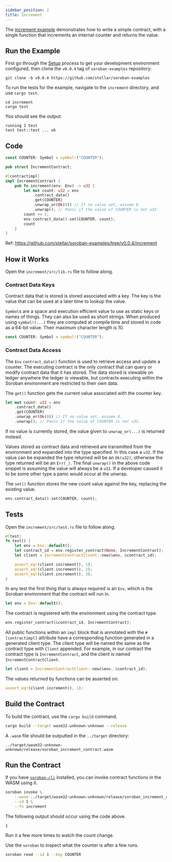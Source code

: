 ```yaml
---
sidebar_position: 2
title: Increment
---
```


The [increment example] demonstrates how to write a simple contract, with a
single function that increments an internal counter and returns the value.

[increment example]: https://github.com/stellar/soroban-examples/tree/v0.0.4/increment

## Run the Example

First go through the [Setup] process to get your development environment
configured, then clone the `v0.0.4` tag of `soroban-examples` repository:

[Setup]: ../getting-started/setup.mdx

```
git clone -b v0.0.4 https://github.com/stellar/soroban-examples
```

To run the tests for the example, navigate to the `increment` directory, and use `cargo test`.

```
cd increment
cargo test
```

You should see the output:

```
running 1 test
test test::test ... ok
```

## Code

```rust title="increment/src/lib.rs"
const COUNTER: Symbol = symbol!("COUNTER");

pub struct IncrementContract;

#[contractimpl]
impl IncrementContract {
    pub fn increment(env: Env) -> u32 {
        let mut count: u32 = env
            .contract_data()
            .get(COUNTER)
            .unwrap_or(Ok(0)) // If no value set, assume 0.
            .unwrap(); // Panic if the value of COUNTER is not u32.
        count += 1;
        env.contract_data().set(COUNTER, count);
        count
    }
}
```
Ref: https://github.com/stellar/soroban-examples/tree/v0.0.4/increment

## How it Works

Open the `increment/src/lib.rs` file to follow along.

### Contract Data Keys

Contract data that is stored is stored associated with a key. The key is the
value that can be used at a later time to lookup the value.

`Symbol`s are a space and execution efficient value to use as static keys or
names of things. They can also be used as short strings. When produced using
`symbol!(...)` they are computed at compile time and stored in code as a 64-bit
value. Their maximum character length is 10.

```rust
const COUNTER: Symbol = symbol!("COUNTER");
```

### Contract Data Access

The `Env` `contract_data()` function is used to retrieve access and update a
counter. The executing contract is the only contract that can query or modify
contract data that it has stored. The data stored is viewable on ledger anywhere
the ledger is viewable, but contracts executing within the Soroban environment
are restricted to their own data.

The `get()` function gets the current value associated with the counter key.

```rust
let mut count: u32 = env
    .contract_data()
    .get(COUNTER)
    .unwrap_or(Ok(0)) // If no value set, assume 0.
    .unwrap(); // Panic if the value of COUNTER is not u32.
```

If no value is currently stored, the value given to `unwrap_or(...)` is returned
instead.

Values stored as contract data and retrieved are transmitted from the
environment and expanded into the type specified. In this case a `u32`. If the
value can be expanded the type returned will be an `Ok(u32)`, otherwise the type
returned will be an `Err(_)`. The final `unwrap()` in the above code snippet is
assuming the value will always be a `u32`. If a developer caused it to be some
other type a panic would occur at the unwrap.

The `set()` function stores the new count value against the key, replacing the
existing value.

```rust
env.contract_data().set(COUNTER, count);
```

## Tests

Open the `increment/src/test.rs` file to follow along.

```rust title="increment/src/test.rs"
#[test]
fn test() {
    let env = Env::default();
    let contract_id = env.register_contract(None, IncrementContract);
    let client = IncrementContractClient::new(&env, &contract_id);

    assert_eq!(client.increment(), 1);
    assert_eq!(client.increment(), 2);
    assert_eq!(client.increment(), 3);
}
```

In any test the first thing that is always required is an `Env`, which is the
Soroban environment that the contract will run in.

```rust
let env = Env::default();
```

The contract is registered with the environment using the contract type.

```rust
env.register_contract(&contract_id, IncrementContract);
```

All public functions within an `impl` block that is annotated with the
`#[contractimpl]` attribute have a corresponding function generated in a
generated client type. The client type will be named the same as the contract
type with `Client` appended. For example, in our contract the contract type is
`IncrementContract`, and the client is named `IncrementContractClient`.

```rust
let client = IncrementContractClient::new(&env, &contract_id);
```

The values returned by functions can be asserted on:
```rust
assert_eq!(client.increment(), 1);
```

## Build the Contract

To build the contract, use the `cargo build` command.

```sh
cargo build --target wasm32-unknown-unknown --release
```

A `.wasm` file should be outputted in the `../target` directory:

```
../target/wasm32-unknown-unknown/release/soroban_increment_contract.wasm
```

## Run the Contract

If you have [`soroban-cli`] installed, you can invoke contract functions in the
WASM using it.

```sh
soroban invoke \
    --wasm ../target/wasm32-unknown-unknown/release/soroban_increment_contract.wasm \
    --id 1 \
    --fn increment
```

The following output should occur using the code above.

```
1
```

Run it a few more times to watch the count change.

Use the `soroban` to inspect what the counter is after a few runs.

```sh
soroban read --id 1 --key COUNTER
```

[`soroban-cli`]: ../getting-started/setup#install-the-soroban
